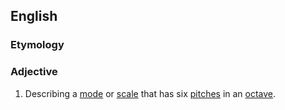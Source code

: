 ==English==

===Etymology===
{{prefix|en|hexa|tonic}}

===Adjective===
{{wikipedia}}
{{en-adj|-}}

# {{lb|en|music}} Describing a [[mode]] or [[scale]] that has six [[pitch]]es in an [[octave]].